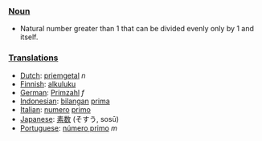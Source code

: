 ===[[Noun]]===
* Natural number greater than 1 that can be divided evenly only by 1 and itself. 

===[[Translations]]===

*[[Dutch]]: [[priemgetal]] ''n''
*[[Finnish]]: [[alkuluku]]
*[[German]]: [[Primzahl]] ''f''
*[[Indonesian]]: [[bilangan]] [[prima]]
*[[Italian]]: [[numero]] [[primo]]
*[[Japanese]]: [[素数]] (そすう, sosū)
*[[Portuguese]]: [[número primo]] ''m''